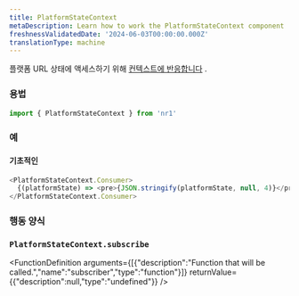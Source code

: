 ```yaml
---
title: PlatformStateContext
metaDescription: Learn how to work the PlatformStateContext component
freshnessValidatedDate: '2024-06-03T00:00:00.000Z'
translationType: machine
---
```


플랫폼 URL 상태에 액세스하기 위해 [컨텍스트에 반응합니다](https://reactjs.org/docs/context.html#when-to-use-context) .

### 용법

```js
import { PlatformStateContext } from 'nr1'
```

### 예

#### 기초적인

```js
<PlatformStateContext.Consumer>
  {(platformState) => <pre>{JSON.stringify(platformState, null, 4)}</pre>}
</PlatformStateContext.Consumer>
```

### 행동 양식

### `PlatformStateContext.subscribe`

<FunctionDefinition
  arguments={[{"description":"Function that will be called.","name":"subscriber","type":"function"}]}
  returnValue={{"description":null,"type":"undefined"}}
/>